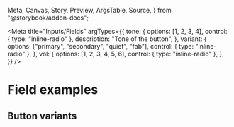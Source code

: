   Meta,
  Canvas,
  Story,
  Preview,
  ArgsTable,
  Source,
} from "@storybook/addon-docs";

<Meta
  title="Inputs/Fields"
  argTypes={{
    tone: {
      options: [1, 2, 3, 4],
      control: { type: "inline-radio" },
      description: "Tone of the button",
    },
    variant: {
      options: ["primary", "secondary", "quiet", "fab"],
      control: { type: "inline-radio" },
    },
    vol: {
      options: [1, 2, 3, 4, 5, 6],
      control: { type: "inline-radio" },
    },
  }}
/>

# Field examples

<Story name="a) CTA">
  <StoryCenteredInline>
    <div style={{ display: "flex", gap: "20px", flexDirection: "column" }}>
      <TextField label="Name" vol={3} variant="quiet" />
      <TextField
        label="CTA"
        className={field.cta}
        labelPosition="hidden"
        placeholder="Call to action text"
        vol={1}
      />
    </div>
  </StoryCenteredInline>
</Story>

## Button variants
